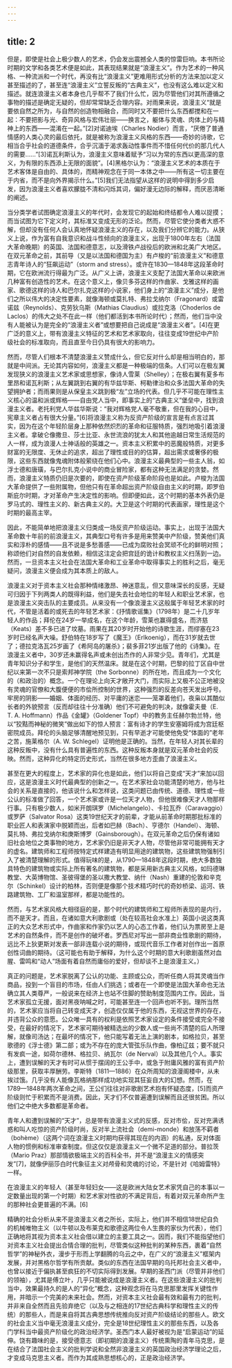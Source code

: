 ```yaml
---
---
---
```

title: 2
---




但是，即使是社会上极少数人的艺术，仍会发出震撼全人类的惊雷巨响。本书所论时期的文学和各类艺术便是如此，其表现结果就是“浪漫主义”。作为艺术的一种风格、一种流派和一个时代，再没有比“浪漫主义”更难用形式分析的方法来加以定义甚至描述的了，甚至连“浪漫主义”立誓反叛的“古典主义”，也没有这么难以定义和描述。就连浪漫主义者本身也几乎帮不了我们什么忙，因为尽管他们对其所遵循之事物的描述是确定无疑的，但却常常缺乏合理内容。对雨果来说，浪漫主义“就是要依自然之所为，与自然的创造物相融合，而同时又不要把什么东西都搅和在一起：不要把影与光、奇异风格与宏伟壮丽——换言之，躯体与灵魂、肉体上的与精神上的东西——混淆在一起。”[2]对诺迪埃（Charles Nodier）而言，“厌倦了普通情感的人类心灵的最后依托，就是被称为浪漫主义风格的东西——奇妙的诗歌，它相当合乎社会的道德条件，合乎沉湎于渴求轰动性事件而不惜任何代价的那几代人的需要……”[3]诺瓦利斯认为，浪漫主义意味着赋予“习以为常的东西以更高深的意义，为有限的东西添上无限的面貌”。[4]黑格尔认为：“浪漫主义艺术的本质在于艺术客体是自由的、具体的，而精神观念在于同一本体之中——所有这一切主要在于内省，而不是向外界揭示什么。”[5]我们无法指望从这样的说明中得到多少启发，因为浪漫主义者喜欢朦胧不清和闪烁其词，偏好漫无边际的解释，而厌恶清晰的阐述。

当分类学者试图确定浪漫主义的年代时，会发现它的起始和终结都令人难以捉摸；而当试图为它下定义时，其标准又变成无形的泛论。然而，尽管它使分类者大惑不解，但却没有任何人会认真地怀疑浪漫主义的存在，以及我们分辨它的能力。从狭义上说，作为富有自我意识和战斗性倾向的浪漫主义，出现于1800年左右（法国大革命晚期）的英国、法国和德意志，以及滑铁卢战役后的欧洲和北美广大地区。在双元革命之前，其前导（又是以法国和德国为主）有卢梭的“前浪漫主义”和德意志青年诗人的“狂飙运动”（storm and stress）。或许在1830—1848年这段革命时期，它在欧洲流行得最为广泛。从广义上讲，浪漫主义支配了法国大革命以来欧洲几种富有创造性的艺术。在这个意义上，像贝多芬这样的作曲家、戈雅这样的画家、歌德这样的诗人和巴尔扎克这样的小说家，他们身上的“浪漫主义”成分，是他们之所以伟大的决定性要素，就像海顿或莫扎特、弗拉戈纳尔（Fragonard）或雷诺兹（Reynolds）、克劳狄乌斯（Mathias Claudius）或拉克洛（Choderlos de Laclos）的伟大之处不在此一样（他们都活到本书所论时代）；然而，他们当中没有人能被认为是完全的“浪漫主义者”或想要把自己说成是“浪漫主义者”。[4]在更广泛的意义上，带有浪漫主义特征的艺术和艺术家取向，往往变成19世纪中产阶级社会的标准取向，而且直至今日仍具有很大的影响力。

然而，尽管人们根本不清楚浪漫主义赞成什么，但它反对什么却是相当明白的，那就是中间派。无论其内容如何，浪漫主义都是一种极端的信条。人们可以在极左翼发现狭义的浪漫主义艺术家或思想家，像诗人雪莱（Shelley）；在极右翼有夏多布里昂和诺瓦利斯；从左翼跳到右翼的有华兹华斯、柯勒律治和众多法国大革命的失望拥护者；而雨果则是从保皇主义跳到极“左”立场的代表。但几乎不可能在理性主义核心的温和派或辉格——自由党人当中，即事实上的“古典主义”堡垒中，找到浪漫主义者。老托利党人华兹华斯说：“我对辉格党人毫不敬重，但在我的心目中，宪章主义者占有很大分量。”[6]将浪漫主义称为反资产阶级的宣言是有点言过其实，因为在这个年轻阶层身上那种依然炽烈的革命和征服特质，强烈地吸引着浪漫主义者。拿破仑像撒旦、莎士比亚、永世流浪的犹太人和其他逾越日常生活规范的人一样，成为浪漫人士神话般的英雄之一。资本主义积累中的恶魔般特质，对更多财富的无限度、无休止的追求，超出了理性或目的的估算，超出需求或奢侈的极限，这些东西就像鬼魂附体般萦绕在他们心中。浪漫主义最典型的一些主人翁，如浮士德和唐璜，与巴尔扎克小说中的商业冒险家，都有这种无法满足的贪婪。然而，浪漫主义特质仍旧是次要的，即使在资产阶级革命阶段也是如此。卢梭为法国大革命提供了一些附属物，但他只有在革命超出资产阶级自由主义的时期，即罗伯斯庇尔时期，才对革命产生决定性的影响。但即便如此，这个时期的基本外表仍是罗马式的、理性主义的、新古典主义的。大卫是这个时期的代表画家，理性是这个时期的最高主宰。

因此，不能简单地把浪漫主义归类成一场反资产阶级运动。事实上，出现于法国大革命数十年前的前浪漫主义，其典型口号有许多是用来赞美中产阶级，赞美他们真实和淳朴的感情——且不说是多愁善感——已成为腐败社会冥顽不化的鲜明对照；称颂他们对自然的自发依赖，相信这注定会把宫廷的诡计和教权主义扫荡到一边。然而，一旦资本主义社会在法国大革命和工业革命中取得事实上的胜利之后，毫无疑问，浪漫主义便会成为其本质上的敌人。

浪漫主义对于资本主义社会那种情绪激昂、神迷意乱，但又意味深长的反感，无疑可归因于下列两类人的既得利益，他们是失去社会地位的年轻人和职业艺术家，也是浪漫主义突击队的主要成员。从来没有一个像浪漫主义这般属于年轻艺术家的时代，不管是活着的或死去的年轻艺术家：《抒情歌谣集》（1798年）是二十几岁年轻人的作品；拜伦在24岁一举成名，在这个年龄，雪莱也赢得盛名，而济慈（Keats）差不多已进了坟墓。雨果在其20岁时开始他的诗歌生涯，而缪塞在23岁时已经名声大噪。舒伯特在18岁写了《魔王》（Erlkoenig），而在31岁就去世了；德拉克洛瓦25岁画了《希阿岛的屠杀》；裴多菲21岁出版了他的《诗集》。在浪漫主义者中，30岁还未赢得名声或未创出杰作的人非常少见。青年们，尤其是青年知识分子和学生，是他们的天然温床。就是在这个时期，巴黎的拉丁区自中世纪以来第一次不只是索邦神学院（the Sorbonne）的所在地，而且成为一个文化的（和政治的）概念。一个在理论上向天才敞开大门，而实际上又极不公正地被没有灵魂的官僚和大腹便便的市侩所控制的世界，这种强烈的反差向苍天发出呼号。牢房的阴影——婚姻、体面的经历、对平庸的迷恋——笼罩着他们，夜枭以其酷似长者的外貌预言（反而却往往十分准确）他们不可避免的判决，就像霍夫曼（E. T. A. Hoffmann）作品《金罐》（Goldener Topf）中的教务主任赫尔勃兰特，他以“狡黠而神秘的微笑”做出如下的惊人预言：富有诗才的学生安塞姆将成为宫廷枢密院成员。拜伦的头脑足够清醒地预见到，只有早逝才可能使他免受“体面的”老年之苦，施莱格尔（A. W. Schlegel）证明他是正确的。当然，在年轻人对其长辈的这种反叛中，没有什么具有普遍性的东西。这种反叛本身就是双元革命社会的反映。然而，这种异化的特定历史形式，当然在很多地方歪曲了浪漫主义。

甚至在更大的程度上，艺术家的异化也是如此，他们以将自己变成“天才”来加以回应，这是浪漫主义时代最典型的创新之一。在艺术家社会功能清楚的地方，他与社会的关系是直接的，他该说什么和怎样说，这类问题已由传统、道德、理性或一些公认的标准做了回答，一个艺术家或许是一位天才人物，但他很难像天才人物那样行事。只有极少数人，如米开朗琪罗（Michelangelo）、卡拉瓦乔（Caravaggio）或罗萨（Salvator Rosa）这类19世纪天才的前辈，才能从前革命时期那批标准的职业匠人和表演家中脱颖而出，后者如巴赫（Bach）、亨德尔（Handel）、海顿、莫扎特、弗拉戈纳尔和庚斯博罗（Gainsborough）。在双元革命之后仍保有诸如旧社会地位之类事物的地方，艺术家仍旧是非天才人物，尽管他非常可能拥有天才的虚名。建筑师和工程师按特定式样建造有明显用途的建筑物，这些建筑物强制引入了被清楚理解的形式。值得玩味的是，从1790—1848年这段时期，绝大多数独具特色的建筑物或实际上所有著名的建筑物，都是采用新古典主义风格，如玛德琳教堂、大英博物馆、圣彼得堡的圣以撒大教堂、纳什（Nash）重建的伦敦和辛克尔（Schinkel）设计的柏林，否则便是像那个技术精巧时代的奇妙桥梁、运河、铁路建筑物、工厂和温室那样，都是功能性的。

然而，与艺术家风格大相径庭的是，那个时代的建筑师和工程师所表现的是内行，而不是天才。而且，在诸如意大利歌剧或（处在较高社会水准上）英国小说这类真正的大众艺术形式中，作曲家和作家仍以艺人的心态工作着，他们认为票房至上是艺术的自然条件，而不是创作的破坏者。罗西尼对写出一部非商业性歌剧的期待，远比不上狄更斯对发表一部非连载小说的期待，或现代音乐工作者对创作出一首原创性词曲的期待。（这可能也有助于解释，为什么这个时期的意大利歌剧虽然对血腥、雷鸣和“动人”场面有着自然而庸俗的爱好，但却谈不上是浪漫主义。）

真正的问题是，艺术家脱离了公认的功能、主顾或公众，而听任商人将其灵魂当作商品，投到一个盲目的市场，任由人们挑选；或者在一个即使是法国大革命也无法确立其人类尊严，一般说来在经济上也站不住脚的赞助制度范围内工作。因此，当艺术家孤立无援，面对黑夜呐喊之时，可能甚至连一个回声也听不到。理所当然的，艺术家应当将自己转变成天才，创造仅仅属于他的东西，无视这世界的存在，并违背公众的意愿。公众唯一具有的权利是依照艺术家设定的条件接受或完全不接受，在最好的情况下，艺术家可期待被精选出的少数人或一些尚不清楚的后人所理解，就像司汤达；在最坏的情况下，他只能写着无法上演的剧本，如格拉贝，甚至歌德的《浮士德》第二部；或为不存在的庞大管弦乐队作曲，像柏辽兹；要不就只有发疯一途，如荷尔德林、格拉贝、纳瓦尔（de Nerval）以及其他几个人。事实上，遭到误解的天才有时可从惯于摆阔的王公手中，或急于附庸风雅的富有资产阶级那里，获取丰厚酬劳。李斯特（1811—1886）在众所周知的浪漫阁楼中，从未挨过饿。几乎没有人能像瓦格纳那样成功地实现其狂妄自大的幻想。然而，在1789—1848年两次革命之间，王公们往往对非歌剧艺术抱有怀疑态度，[5]而资产阶级则忙于积累而不是消费。因此，天才们不仅普遍遭到误解而且还很贫困。所以他们之中绝大多数都是革命者。

青年人和遭到误解的“天才”，总是带有浪漫主义式的反感，反对市侩，反对充满诱惑和叫人吃惊的资产阶级时尚，反对半上流社会（demi-monde）和放荡不羁者（bohème）（这两个词在浪漫主义时期均获得其现在的内涵）的私通，反对体面人物的惯例和标准审查制度。但这仅仅是浪漫主义一个微不足道的部分。普拉茨（Mario Praz）那部情欲极端主义的百科全书，并不是“浪漫主义的情感突发”[7]，就像伊丽莎白时代象征主义对颅骨和灵魂的讨论，不是针对《哈姆雷特》一样。

在浪漫主义的年轻人（甚至年轻妇女——这是欧洲大陆女艺术家凭自己的本事以一定数量出现的第一个时期）和艺术家对性欲的不满足背后，有着对双元革命所产生的那种社会更普遍的不满。[6]

精确的社会分析从来不是浪漫主义者之所长，实际上，他们并不相信18世纪自负的机械唯物主义（以牛顿以及布莱克和歌德这两位令人生畏的家伙为代表），他们正确地将其视为资本主义社会借以建立的主要工具之一。因而，我们不能指望他们对资本主义社会提出合情合理的批判，尽管类似这种批判的某种东西，裹着“自然哲学”的神秘外衣，漫步于形而上学翻腾的乌云之中，在广义的“浪漫主义”框架内发展，并对黑格尔哲学有所贡献。类似的东西在法国早期的乌托邦社会主义者中，也曾以接近于偏执甚至疯狂的不切实际得到发展。早期的圣西门派（尽管并非他们的领袖），尤其是傅立叶，几乎只能被说成是浪漫主义者。在这些浪漫主义的批判当中，效果最持久的是人的“异化”概念，这种观念将在马克思那里发挥关键性作用，并暗示一个完美的未来社会。然而，对资本主义社会最有效和最有力的批判，并非来自全然而且先验弃绝它（以及与之相连的17世纪古典科学和理性主义的传统）的那些人，而是来自将其古典思想传统推向反对资产阶级结论的那些人。欧文的社会主义当中毫无浪漫主义成分，完全是18世纪理性主义的那些东西，以及各门学科当中最资产阶级化的政治经济学。圣西门本人最好被视为是“启蒙运动”的延伸。饶有趣味的是，接受德意志（即初期的浪漫主义）传统熏陶的青年马克思，是在结合了法国社会主义的批判学说和全然非浪漫主义的英国政治经济学理论之后，才变成马克思主义者。而作为其成熟思想核心的，正是政治经济学。